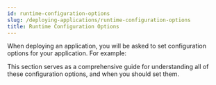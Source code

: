 ```yaml
---
id: runtime-configuration-options
slug: /deploying-applications/runtime-configuration-options
title: Runtime Configuration Options
---
```


When deploying an application, you will be asked to set configuration options for your application. For example:

This section serves as a comprehensive guide for understanding all of these configuration options, and when you should set them.
